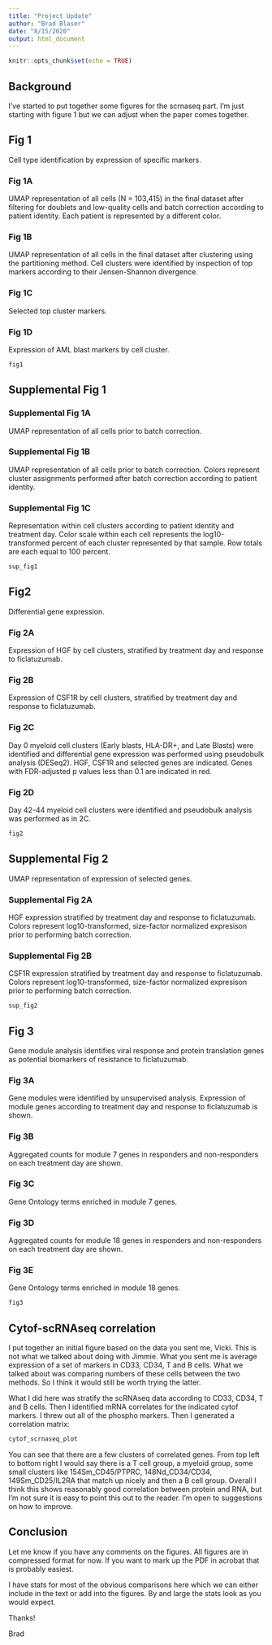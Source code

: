 ```yaml
---
title: "Project Update"
author: "Brad Blaser"
date: "8/15/2020"
output: html_document
---
```


```r
knitr::opts_chunk$set(echo = TRUE)
```

## Background

I've started to put together some figures for the scrnaseq part.  I'm just starting with figure 1 but we can adjust when the paper comes together.

## Fig 1

Cell type identification by expression of specific markers.

### Fig 1A

UMAP representation of all cells (N = 103,415) in the final dataset after filtering for doublets and low-quality cells and batch correction according to patient identity.  Each patient is represented by a different color.

### Fig 1B

UMAP representation of all cells in the final dataset after clustering using the partitioning method.  Cell clusters were identified by inspection of top markers according to their Jensen-Shannon divergence.

### Fig 1C

Selected top cluster markers.

### Fig 1D

Expression of AML blast markers by cell cluster.

```r
fig1
```

## Supplemental Fig 1

### Supplemental Fig 1A

UMAP representation of all cells prior to batch correction.

### Supplemental Fig 1B

UMAP representation of all cells prior to batch correction.  Colors represent cluster assignments performed after batch correction according to patient identity.

### Supplemental Fig 1C

Representation within cell clusters according to patient identity and treatment day. Color scale within each cell represents the log10-transformed percent of each cluster represented by that sample.  Row totals are each equal to 100 percent. 

```r
sup_fig1
```


## Fig2

Differential gene expression.

### Fig 2A

Expression of HGF by cell clusters, stratified by treatment day and response to ficlatuzumab.

### Fig 2B

Expression of CSF1R by cell clusters, stratified by treatment day and response to ficlatuzumab.

### Fig 2C

Day 0 myeloid cell clusters (Early blasts, HLA-DR+, and Late Blasts) were identified and differential gene expression was performed using pseudobulk analysis (DESeq2).  HGF, CSF1R and selected genes are indicated.  Genes with FDR-adjusted p values less than 0.1 are indicated in red.

### Fig 2D

Day 42-44 myeloid cell clusters were identified and pseudobulk analysis was performed as in 2C.

```r
fig2
```

## Supplemental Fig 2

UMAP representation of expression of selected genes.

### Supplemental Fig 2A

HGF expression stratified by treatment day and response to ficlatuzumab.  Colors represent log10-transformed, size-factor normalized expresison prior to performing batch correction. 

### Supplemental Fig 2B

CSF1R expression stratified by treatment day and response to ficlatuzumab.  Colors represent log10-transformed, size-factor normalized expresison prior to performing batch correction. 

```r
sup_fig2
```

## Fig 3

Gene module analysis identifies viral response and protein translation genes as potential biomarkers of resistance to ficlatuzumab.

### Fig 3A

Gene modules were identified by unsupervised analysis.  Expression of module genes according to treatment day and response to ficlatuzumab is shown.

### Fig 3B

Aggregated counts for module 7 genes in responders and non-responders on each treatment day are shown.

### Fig 3C

Gene Ontology terms enriched in module 7 genes.

### Fig 3D

Aggregated counts for module 18 genes in responders and non-responders on each treatment day are shown.

### Fig 3E

Gene Ontology terms enriched in module 18 genes.

```r
fig3
```


## Cytof-scRNAseq correlation

I put together an initial figure based on the data you sent me, Vicki.  This is not what we talked about doing with Jimmie.  What you sent me is average expression of a set of markers in CD33, CD34, T and B cells.  What we talked about was comparing numbers of these cells between the two methods.  So I think it would still be worth trying the latter.  

What I did here was stratify the scRNAseq data according to CD33, CD34, T and B cells.  Then I identified mRNA correlates for the indicated cytof markers.  I threw out all of the phospho markers.  Then I generated a correlation matrix:  


```r
cytof_scrnaseq_plot
```

You can see that there are a few clusters of correlated genes.  From top left to bottom right I would say there is a T cell group, a myeloid group, some small clusters like 154Sm_CD45/PTPRC, 148Nd_CD34/CD34, 149Sm_CD25/IL2RA that match up nicely and then a B cell group.  Overall I think this shows reasonably good correlation between protein and RNA, but I'm not sure it is easy to point this out to the reader.  I'm open to suggestions on how to improve.

## Conclusion

Let me know if you have any comments on the figures. All figures are in compressed format for now.  If you want to mark up the PDF in acrobat that is probably easiest.

I have stats for most of the obvious comparisons here which we can either include in the text or add into the figures.  By and large the stats look as you would expect.

Thanks!

Brad